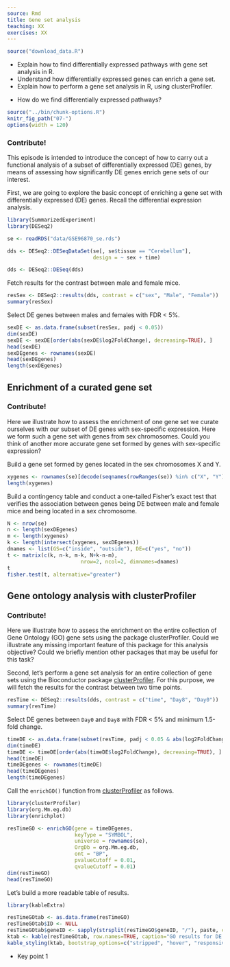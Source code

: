 ```yaml
---
source: Rmd
title: Gene set analysis
teaching: XX
exercises: XX
---
```


```r
source("download_data.R")
```

::::::::::::::::::::::::::::::::::::::: objectives

- Explain how to find differentially expressed pathways with gene set analysis in R.
- Understand how differentially expressed genes can enrich a gene set.
- Explain how to perform a gene set analysis in R, using clusterProfiler.

::::::::::::::::::::::::::::::::::::::::::::::::::

:::::::::::::::::::::::::::::::::::::::: questions

- How do we find differentially expressed pathways?

::::::::::::::::::::::::::::::::::::::::::::::::::

```r
source("../bin/chunk-options.R")
knitr_fig_path("07-")
options(width = 120)
```

:::::::::::::::::::::::::::::::::::::::::  callout

### Contribute!

This episode is intended to introduce the concept of how to carry out a
functional analysis of a subset of differentially expressed (DE) genes,
by means of assessing how significantly DE genes enrich gene sets of
our interest.


::::::::::::::::::::::::::::::::::::::::::::::::::

First, we are going to explore the basic concept of enriching a gene set with
differentially expressed (DE) genes. Recall the differential expression analysis.

```r
library(SummarizedExperiment)
library(DESeq2)
```

```r
se <- readRDS("data/GSE96870_se.rds")
```

```r
dds <- DESeq2::DESeqDataSet(se[, se$tissue == "Cerebellum"],
                            design = ~ sex + time)
```

```r
dds <- DESeq2::DESeq(dds)
```

Fetch results for the contrast between male and female mice.

```r
resSex <- DESeq2::results(dds, contrast = c("sex", "Male", "Female"))
summary(resSex)
```

Select DE genes between males and females with FDR \< 5%.

```r
sexDE <- as.data.frame(subset(resSex, padj < 0.05))
dim(sexDE)
sexDE <- sexDE[order(abs(sexDE$log2FoldChange), decreasing=TRUE), ]
head(sexDE)
sexDEgenes <- rownames(sexDE)
head(sexDEgenes)
length(sexDEgenes)
```

## Enrichment of a curated gene set

:::::::::::::::::::::::::::::::::::::::::  callout

### Contribute!

Here we illustrate how to assess the enrichment of one gene set
we curate ourselves with our subset of DE genes with sex-specific
expression. Here we form such a gene set with genes from sex
chromosomes. Could you think of another more accurate gene set formed
by genes with sex-specific expression?


::::::::::::::::::::::::::::::::::::::::::::::::::

Build a gene set formed by genes located in the sex chromosomes X and Y.

```r
xygenes <- rownames(se)[decode(seqnames(rowRanges(se)) %in% c("X", "Y"))]
length(xygenes)
```

Build a contingency table and conduct a one-tailed Fisher's exact test that
verifies the association between genes being DE between male and female mice
and being located in a sex chromosome.

```r
N <- nrow(se)
n <- length(sexDEgenes)
m <- length(xygenes)
k <- length(intersect(xygenes, sexDEgenes)) 
dnames <- list(GS=c("inside", "outside"), DE=c("yes", "no"))
t <- matrix(c(k, n-k, m-k, N+k-n-m),
                        nrow=2, ncol=2, dimnames=dnames)
t
fisher.test(t, alternative="greater")
```

## Gene ontology analysis with clusterProfiler

:::::::::::::::::::::::::::::::::::::::::  callout

### Contribute!

Here we illustrate how to assess the enrichment on the entire
collection of Gene Ontology (GO) gene sets using the package
clusterProfiler. Could we illustrate any missing important feature
of this package for this analysis objective? Could we briefly
mention other packages that may be useful for this task?


::::::::::::::::::::::::::::::::::::::::::::::::::

Second, let's perform a gene set analysis for an entire collection of gene sets
using the Bioconductor package
[clusterProfiler](https://bioconductor.org/packages/clusterProfiler). For this
purpose, we will fetch the results for the contrast between two time points.

```r
resTime <- DESeq2::results(dds, contrast = c("time", "Day8", "Day0"))
summary(resTime)
```

Select DE genes between `Day0` and `Day8` with FDR \< 5% and minimum 1.5-fold
change.

```r
timeDE <- as.data.frame(subset(resTime, padj < 0.05 & abs(log2FoldChange) > log2(1.5)))
dim(timeDE)
timeDE <- timeDE[order(abs(timeDE$log2FoldChange), decreasing=TRUE), ]
head(timeDE)
timeDEgenes <- rownames(timeDE)
head(timeDEgenes)
length(timeDEgenes)
```

Call the `enrichGO()` function from
[clusterProfiler](https://bioconductor.org/packages/clusterProfiler)
as follows.

```r
library(clusterProfiler)
library(org.Mm.eg.db)
library(enrichplot)

resTimeGO <- enrichGO(gene = timeDEgenes,
                      keyType = "SYMBOL",
                      universe = rownames(se),
                      OrgDb = org.Mm.eg.db,
                      ont = "BP",
                      pvalueCutoff = 0.01,
                      qvalueCutoff = 0.01)
dim(resTimeGO)
head(resTimeGO)
```

Let's build a more readable table of results.

```r
library(kableExtra)

resTimeGOtab <- as.data.frame(resTimeGO)
resTimeGOtab$ID <- NULL
resTimeGOtab$geneID <- sapply(strsplit(resTimeGO$geneID, "/"), paste, collapse=", ")
ktab <- kable(resTimeGOtab, row.names=TRUE, caption="GO results for DE genes between time points.")
kable_styling(ktab, bootstrap_options=c("stripped", "hover", "responsive"), fixed_thead=TRUE)
```

:::::::::::::::::::::::::::::::::::::::: keypoints

- Key point 1

::::::::::::::::::::::::::::::::::::::::::::::::::



